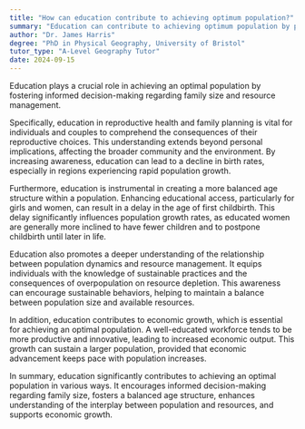 ```yaml
---
title: "How can education contribute to achieving optimum population?"
summary: "Education can contribute to achieving optimum population by promoting informed decision-making about family size and resource management."
author: "Dr. James Harris"
degree: "PhD in Physical Geography, University of Bristol"
tutor_type: "A-Level Geography Tutor"
date: 2024-09-15
---
```


Education plays a crucial role in achieving an optimal population by fostering informed decision-making regarding family size and resource management.

Specifically, education in reproductive health and family planning is vital for individuals and couples to comprehend the consequences of their reproductive choices. This understanding extends beyond personal implications, affecting the broader community and the environment. By increasing awareness, education can lead to a decline in birth rates, especially in regions experiencing rapid population growth.

Furthermore, education is instrumental in creating a more balanced age structure within a population. Enhancing educational access, particularly for girls and women, can result in a delay in the age of first childbirth. This delay significantly influences population growth rates, as educated women are generally more inclined to have fewer children and to postpone childbirth until later in life.

Education also promotes a deeper understanding of the relationship between population dynamics and resource management. It equips individuals with the knowledge of sustainable practices and the consequences of overpopulation on resource depletion. This awareness can encourage sustainable behaviors, helping to maintain a balance between population size and available resources.

In addition, education contributes to economic growth, which is essential for achieving an optimal population. A well-educated workforce tends to be more productive and innovative, leading to increased economic output. This growth can sustain a larger population, provided that economic advancement keeps pace with population increases.

In summary, education significantly contributes to achieving an optimal population in various ways. It encourages informed decision-making regarding family size, fosters a balanced age structure, enhances understanding of the interplay between population and resources, and supports economic growth.
    